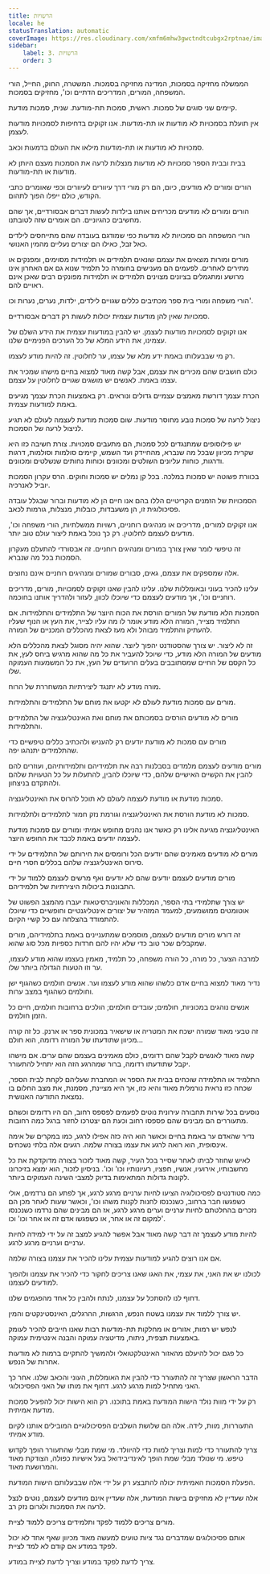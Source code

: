 ```yaml
---
title: הרשויות
locale: he
statusTranslation: automatic
coverImage: https://res.cloudinary.com/xmfm6mhw3gwctndtcubgx2rptnae/image/upload/v1740337243/small_cover_educacion_fundamental_a051170f1c.webp
sidebar:
    label: 3. הרשויות
    order: 3
---
```

הממשלה מחזיקה בסמכות, המדינה מחזיקה בסמכות. המשטרה, החוק, החייל, הורי המשפחה, המורים, המדריכים הדתיים וכו', מחזיקים בסמכות.

קיימים שני סוגים של סמכות. ראשית, סמכות תת-מודעת. שנית, סמכות מודעת.

אין תועלת בסמכויות לא מודעות או תת-מודעות. אנו זקוקים בדחיפות לסמכויות מודעות לעצמן.

סמכויות לא מודעות או תת-מודעות מילאו את העולם בדמעות וכאב.

בבית ובבית הספר סמכויות לא מודעות מנצלות לרעה את הסמכות מעצם היותן לא מודעות או תת-מודעות.

הורים ומורים לא מודעים, כיום, הם רק מורי דרך עיוורים לעיוורים וכפי שאומרים כתבי הקודש, כולם ייפלו הפוך לתהום.

הורים ומורים לא מודעים מכריחים אותנו בילדות לעשות דברים אבסורדיים, אך שהם מחשיבים כהגיוניים. הם אומרים שזה לטובתנו.

הורי המשפחה הם סמכויות לא מודעות כפי שמודגם בעובדה שהם מתייחסים לילדים כאל זבל, כאילו הם יצורים נעליים מהמין האנושי.

מורים ומורות מוצאים את עצמם שונאים תלמידים או תלמידות מסוימים, ומפנקים או מתירים לאחרים. לפעמים הם מענישים בחומרה כל תלמיד שנוא גם אם האחרון אינו מרושע ומתגמלים בציונים מצוינים תלמידים או תלמידות מפונקים רבים שאכן אינם ראויים להם.

הורי משפחה ומורי בית ספר מכתיבים כללים שגויים לילדים, ילדות, נערים, נערות וכו'.

סמכויות שאין להן מודעות עצמית יכולות לעשות רק דברים אבסורדיים.

אנו זקוקים לסמכויות מודעות לעצמן. יש להבין במודעות עצמית את הידע השלם של עצמינו, את הידע המלא של כל הערכים הפנימיים שלנו.

רק מי שבבעלותו באמת ידע מלא של עצמו, ער לחלוטין. זה להיות מודע לעצמו.

כולם חושבים שהם מכירים את עצמם, אבל קשה מאוד למצוא בחיים מישהו שמכיר את עצמו באמת. לאנשים יש מושגים שגויים לחלוטין על עצמם.

הכרת עצמך דורשת מאמצים עצמיים גדולים ונוראים. רק באמצעות הכרת עצמך מגיעים באמת למודעות עצמית.

ניצול לרעה של סמכות נובע מחוסר מודעות. שום סמכות מודעת לעצמה לעולם לא תגיע לניצול לרעה של הסמכות.

יש פילוסופים שמתנגדים לכל סמכות, הם מתעבים סמכויות. צורת חשיבה כזו היא שקרית מכיוון שבכל מה שנברא, מהחיידק ועד השמש, קיימים סולמות וסולמות, דרגות ודרגות, כוחות עליונים השולטים ומכוונים וכוחות נחותים שנשלטים ומכוונים.

בכוורת פשוטה יש סמכות במלכה. בכל קן נמלים יש סמכות וחוקים. הרס עקרון הסמכות יוביל לאנרכיה.

הסמכויות של הזמנים הקריטיים הללו בהם אנו חיים הן לא מודעות וברור שבגלל עובדה פסיכולוגית זו, הן משעבדות, כובלות, מנצלות, גורמות לכאב.

אנו זקוקים למורים, מדריכים או מנהיגים רוחניים, רשויות ממשלתיות, הורי משפחה וכו', מודעים לעצמם לחלוטין. רק כך נוכל באמת ליצור עולם טוב יותר.

זה טיפשי לומר שאין צורך במורים ומנהיגים רוחניים. זה אבסורדי להתעלם מעקרון הסמכות בכל מה שנברא.

אלה שמספקים את עצמם, גאים, סבורים שמורים ומנהיגים רוחניים אינם נחוצים.

עלינו להכיר בעוני ובאומללות שלנו. עלינו להבין שאנו זקוקים לסמכויות, מורים, מדריכים רוחניים וכו', אך מודעים לעצמם כדי שיוכלו לכוון, לעזור ולהדריך אותנו בחוכמה.

הסמכות הלא מודעת של המורים הורסת את הכוח היוצר של התלמידים והתלמידות. אם התלמיד מצייר, המורה הלא מודע אומר לו מה עליו לצייר, את העץ או הנוף שעליו להעתיק והתלמיד מבוהל ולא מעז לצאת מהכללים המכניים של המורה.

זה לא ליצור. יש צורך שהסטודנט יהפוך ליוצר. שהוא יהיה מסוגל לצאת מהכללים הלא מודעים של המורה הלא מודע, כדי שיוכל להעביר את כל מה שהוא מרגיש ביחס לעץ, את כל הקסם של החיים שמסתובבים בעלים הרועדים של העץ, את כל המשמעות העמוקה שלו.

מורה מודע לא יתנגד ליצירתיות המשחררת של הרוח.

מורים עם סמכות מודעת לעולם לא יקטעו את מוחם של התלמידים והתלמידות.

מורים לא מודעים הורסים בסמכותם את מוחם ואת האינטליגנציה של התלמידים והתלמידות.

מורים עם סמכות לא מודעת יודעים רק להעניש ולהכתיב כללים טיפשיים כדי שהתלמידים יתנהגו יפה.

מורים מודעים לעצמם מלמדים בסבלנות רבה את תלמידיהם ותלמידותיהם, ועוזרים להם להבין את הקשיים האישיים שלהם, כדי שיוכלו להבין, להתעלות על כל הטעויות שלהם ולהתקדם בניצחון.

סמכות מודעת או מודעת לעצמה לעולם לא תוכל להרוס את האינטליגנציה.

סמכות לא מודעת הורסת את האינטליגנציה וגורמת נזק חמור לתלמידים ולתלמידות.

האינטליגנציה מגיעה אלינו רק כאשר אנו נהנים מחופש אמיתי ומורים עם סמכות מודעת לעצמה יודעים באמת לכבד את החופש היוצר.

מורים לא מודעים מאמינים שהם יודעים הכל ורומסים את חירותם של התלמידים על ידי סירוס האינטליגנציה שלהם בכללים חסרי חיים.

מורים מודעים לעצמם יודעים שהם לא יודעים ואף מרשים לעצמם ללמוד על ידי התבוננות ביכולות היצירתיות של תלמידיהם.

יש צורך שתלמידי בתי הספר, המכללות והאוניברסיטאות יעברו מהמצב הפשוט של אוטומטים ממושמעים, למעמד המזהיר של יצורים אינטליגנטיים וחופשיים כדי שיוכלו להתמודד בהצלחה עם כל קשיי הקיום.

זה דורש מורים מודעים לעצמם, מוסמכים שמתעניינים באמת בתלמידיהם, מורים שמקבלים שכר טוב כדי שלא יהיו להם חרדות כספיות מכל סוג שהוא.

למרבה הצער, כל מורה, כל הורה משפחה, כל תלמיד, מאמין בעצמו שהוא מודע לעצמו, ער וזו הטעות הגדולה ביותר שלו.

נדיר מאוד למצוא בחיים אדם כלשהו שהוא מודע לעצמו וער. אנשים חולמים כשהגוף ישן וחולמים כשהגוף במצב ערות.

אנשים נוהגים במכוניות, חולמים; עובדים חולמים; הולכים ברחובות חולמים, חיים כל הזמן חולמים.

זה טבעי מאוד שמורה ישכח את המטריה או שישאיר במכונית ספר או ארנק. כל זה קורה מכיוון שתודעתו של המורה רדומה, הוא חולם...

קשה מאוד לאנשים לקבל שהם רדומים, כולם מאמינים בעצמם שהם ערים. אם מישהו יקבל שתודעתו רדומה, ברור שמהרגע הזה הוא יתחיל להתעורר.

התלמיד או התלמידה שוכחים בבית את הספר או המחברת שעליהם לקחת לבית הספר, שכחה כזו נראית נורמלית מאוד והיא כזו, אך היא מציינת, מסמנת, את מצב החלום בו נמצאת התודעה האנושית.

נוסעים בכל שירות תחבורה עירונית נוטים לפעמים לפספס רחוב, הם היו רדומים וכשהם מתעוררים הם מבינים שהם פספסו רחוב וכעת הם יצטרכו לחזור ברגל כמה רחובות.

נדיר שהאדם ער באמת בחיים וכאשר הוא היה כזה אפילו לרגע, כמו במקרים של אימה אינסופית, הוא רואה לרגע את עצמו בצורה שלמה. רגעים אלה בלתי נשכחים.

לאיש שחוזר לביתו לאחר שסייר בכל העיר, קשה מאוד לזכור בצורה מדוקדקת את כל מחשבותיו, אירועיו, אנשיו, חפציו, רעיונותיו וכו' וכו'. בניסיון לזכור, הוא ימצא בזיכרונו לקונות גדולות המתאימות בדיוק למצבי השינה העמוקים ביותר.

כמה סטודנטים לפסיכולוגיה הציעו לחיות ערניים מרגע לרגע, אך לפתע הם נרדמים, אולי כשפגשו חבר ברחוב, כשנכנסו לחנות לקנות משהו וכו', וכאשר שעות לאחר מכן הם נזכרים בהחלטתם לחיות ערניים וערים מרגע לרגע, אז הם מבינים שהם נרדמו כשנכנסו למקום זה או אחר, או כשפגשו אדם זה או אחר וכו' וכו'.

להיות מודע לעצמך זה דבר קשה מאוד אבל אפשר להגיע למצב זה על ידי למידה לחיות ערניים וערניים מרגע לרגע.

אם אנו רוצים להגיע למודעות עצמית עלינו להכיר את עצמנו בצורה שלמה.

לכולנו יש את האני, את עצמי, את האגו שאנו צריכים לחקור כדי להכיר את עצמנו ולהפוך למודעים לעצמנו.

דחוף לנו להסתכל על עצמנו, לנתח ולהבין כל אחד מהפגמים שלנו.

יש צורך ללמוד את עצמנו בשטח הנפש, הרגשות, ההרגלים, האינסטינקטים והמין.

לנפש יש רמות, אזורים או מחלקות תת-מודעות רבות שאנו חייבים להכיר לעומק באמצעות תצפית, ניתוח, מדיטציה עמוקה והבנה אינטימית עמוקה.

כל פגם יכול להיעלם מהאזור האינטלקטואלי ולהמשיך להתקיים ברמות לא מודעות אחרות של הנפש.

הדבר הראשון שצריך זה להתעורר כדי להבין את האומללות, העוני והכאב שלנו. אחר כך האני מתחיל למות מרגע לרגע. דחוף את מותו של האני הפסיכולוגי.

רק על ידי מוות נולד הישות המודעת באמת בתוכנו. רק הוא הישות יכול להפעיל סמכות מודעת אמיתית.

התעוררות, מוות, לידה. אלה הם שלושת השלבים הפסיכולוגיים המובילים אותנו לקיום מודע אמיתי.

צריך להתעורר כדי למות וצריך למות כדי להיוולד. מי שמת מבלי שהתעורר הופך לקדוש טיפש. מי שנולד מבלי שמת הופך לאינדיבידואל בעל אישיות כפולה, הצודקת מאוד והמרושעת מאוד.

הפעלת הסמכות האמיתית יכולה להתבצע רק על ידי אלה שבבעלותם הישות המודעת.

אלה שעדיין לא מחזיקים בישות המודעת, אלה שעדיין אינם מודעים לעצמם, נוטים לנצל לרעה את הסמכות ולגרום נזק רב.

מורים צריכים ללמוד לפקד ותלמידים צריכים ללמוד לציית.

אותם פסיכולוגים שמדברים נגד ציות טועים למעשה מאוד מכיוון שאף אחד לא יכול לפקד במודע אם קודם לא למד לציית.

צריך לדעת לפקד במודע וצריך לדעת לציית במודע.

